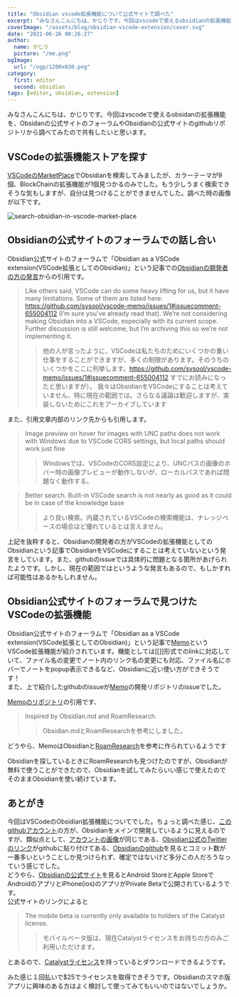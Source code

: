 ```yaml
---
title: "Obsidian vscode拡張機能について公式サイトで調べた"
excerpt: "みなさんこんにちは、かじりです。今回はvscodeで使えるobsidianの拡張機能がないか？検索してみました。そういうことで困っている人に届けばいいなぁ"
coverImage: "/assets/blog/obsidian-vscode-extension/cover.svg"
date: "2021-06-26 00:26:27"
author:
  name: かじり
  picture: "/me.png"
ogImage:
  url: "/ogp/1200x630.png"
category:
  first: editor
  second: obsidian
tags: [editor, obsidian, extension]
---
```


みなさんこんにちは、かじりです。今回はvscodeで使えるobsidanの拡張機能を、Obsidanの公式サイトのフォーラムやObsidianの公式サイトのgithubリポジトリから調べてみたので共有したいと思います。

<Toc />

## VSCodeの拡張機能ストアを探す

[VSCodeのMarketPlace](https://marketplace.visualstudio.com/search?term=obsidian&target=VSCode&category=All%20categories&sortBy=Relevance)でObsidianを検索してみましたが、カラーテーマが9個、BlockChainの拡張機能が1個見つかるのみでした。もう少しうまく検索できそうな気もしますが、自分は見つけることができませんでした。調べた時の画像が以下です。  

![search-obsidian-in-vscode-market-place](/assets/blog/obsidian-vscode-extension/vscode-market-place.png)

## Obsidianの公式サイトのフォーラムでの話し合い

Obsidian公式サイトのフォーラムで「Obsidian as a VSCode extension(VSCode拡張としてのObsidian)」という記事での[Obsidianの開発者の方の発言](https://forum.obsidian.md/t/obsidian-as-a-vscode-extension/2818/11)からの引用です。

> Like others said, VSCode can do some heavy lifting for us, but it have many limitations. Some of them are listed here: https://github.com/svsool/vscode-memo/issues/1#issuecomment-655004112 (I’m sure you’ve already read that).  We’re not considering making Obsidian into a VSCode, especially with its current scope. Further discussion is still welcome, but I’m archiving this so we’re not implementing it.
>> 他の人が言ったように、VSCodeは私たちのためにいくつかの重い仕事をすることができますが、多くの制限があります。そのうちのいくつかをここに列挙します。https://github.com/svsool/vscode-memo/issues/1#issuecomment-655004112 すでにお読みになったと思いますが）。 我々はObsidianをVSCodeにすることは考えていません、特に現在の範囲では。さらなる議論は歓迎しますが、実装しないためにこれをアーカイブしています

また、引用文章内部のリンク先からも引用します。

> Image preview on hover for images with UNC paths does not work with Windows due to VSCode CORS settings, but local paths should work just fine
>> Windowsでは、VSCodeのCORS設定により、UNCパスの画像のホバー時の画像プレビューが動作しないが、ローカルパスであれば問題なく動作する。

>  Better search. Built-in VSCode search is not nearly as good as it could be in case of the knowledge base
>>  より良い検索。内蔵されているVSCodeの検索機能は、ナレッジベースの場合ほど優れているとは言えません。

上記を抜粋すると、Obsidianの開発者の方がVSCodeの拡張機能としてのObsidianという記事でObsidianをVSCodeにすることは考えていないという発言をしています。また、githubのissueでは具体的に問題となる箇所があげられたようです。しかし、現在の範囲ではというような発言もあるので、もしかすれば可能性はあるかもしれません。

## Obsidian公式サイトのフォーラムで見つけたVSCodeの拡張機能

Obsidian公式サイトのフォーラムで「Obsidian as a VSCode extension(VSCode拡張としてのObsidian)」という記事で[Memo](https://marketplace.visualstudio.com/items?itemName=svsool.markdown-memo)というVSCode拡張機能が紹介されています。機能としては[[]]形式でのlinkに対応していて、ファイル名の変更でノート内のリンク名の変更にも対応、ファイル名にホバーでノートをpopup表示できるなど、Obsidianに近い使い方ができそうです！  
また、上で紹介したgithubのissueが[Memo](https://marketplace.visualstudio.com/items?itemName=svsool.markdown-memo)の開発リポジトリのissueでした。  

[Memoのリポジトリ](https://github.com/svsool/vscode-memo)の引用です、
>Inspired by Obsidian.md and RoamResearch.
>>Obsidian.mdとRoamResearchを参考にしました。

どうやら、MemoはObsidianと[RoamResearch](https://roamresearch.com/)を参考に作られているようです  

Obsidianを探しているときにRoamResearchも見つけたのですが、Obsidianが無料で使うことができたので、Obsidianを試してみたらいい感じで使えたのでそのままObsidianを使い続けています。

## あとがき

今回はVSCodeのObsidian拡張機能についてでした。ちょっと調べた感じ、[このgithubアカウント](https://github.com/ericaxu)の方が、Obsidianをメインで開発しているように見えるのですが、類似点として、[アカウントの画像](https://forum.obsidian.md/u/Silver/summary)が同じである、[Obsidian公式のTwitterのリンク](https://twitter.com/obsdmd)がgithubに貼り付けてある、[Obsidianのgithub](https://github.com/obsidianmd/obsidian-releases/graphs/contributors)を見るとコミット数が一番多いということしか見つけられず、確定ではないけど多分この人だろうなっていう感じでした。  
どうやら、[Obsidianの公式サイト](https://obsidian.md/)を見るとAndroid StoreとApple StoreでAndroidのアプリとiPhone(ios)のアプリがPrivate Betaで公開されているようです。  
公式サイトのリンクによると
>The mobile beta is currently only available to holders of the Catalyst license.
>>モバイルベータ版は、現在Catalystライセンスをお持ちの方のみご利用いただけます。

とあるので、[Catalystライセンス](https://obsidian.md/pricing)を持っているとダウンロードできるようです。  

みた感じ１回払いで$25でライセンスを取得できそうです。Obsidianのスマホ版アプリに興味のある方はよく検討して使ってみてもいいのではないでしょうか。


